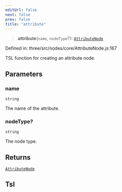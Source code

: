 ```yaml
---
editUrl: false
next: false
prev: false
title: "attribute"
---
```


> **attribute**(`name`, `nodeType`?): [`AttributeNode`](../classes/Three.WebGPU.AttributeNode.html)

Defined in: three/src/nodes/core/AttributeNode.js:167

TSL function for creating an attribute node.

## Parameters

### name

`string`

The name of the attribute.

### nodeType?

`string`

The node type.

## Returns

[`AttributeNode`](../classes/Three.WebGPU.AttributeNode.html)

## Tsl
